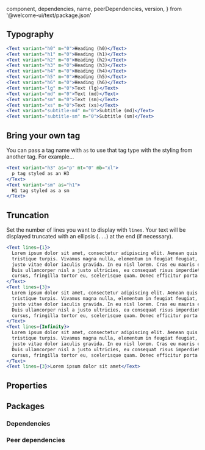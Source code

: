 
  component,
  dependencies,
  name,
  peerDependencies,
  version,
} from '@welcome-ui/text/package.json'

<showcase
  version={version}
  name={name}
  component={component}
  description="Allows user to remain consistent with our text sizing and line-height"
/>

## Typography

```jsx
<Text variant="h0" m="0">Heading (h0)</Text>
<Text variant="h1" m="0">Heading (h1)</Text>
<Text variant="h2" m="0">Heading (h2)</Text>
<Text variant="h3" m="0">Heading (h3)</Text>
<Text variant="h4" m="0">Heading (h4)</Text>
<Text variant="h5" m="0">Heading (h5)</Text>
<Text variant="h6" m="0">Heading (h6)</Text>
<Text variant="lg" m="0">Text (lg)</Text>
<Text variant="md" m="0">Text (md)</Text>
<Text variant="sm" m="0">Text (sm)</Text>
<Text variant="xs" m="0">Text (xs)</Text>
<Text variant="subtitle-md" m="0">Subtitle (md)</Text>
<Text variant="subtitle-sm" m="0">Subtitle (sm)</Text>
```

## Bring your own tag

You can pass a tag name with `as` to use that tag type with the styling from another tag. For example…

```jsx
<Text variant="h3" as="p" mt="0" mb="xl">
  p tag styled as an H3
</Text>
<Text variant="sm" as="h1">
  H1 tag styled as a sm
</Text>
```

## Truncation

Set the number of lines you want to display with `lines`. Your text will be displayed truncated with an ellipsis (`...`) at the end (if necessary).

```jsx
<Text lines={1}>
  Lorem ipsum dolor sit amet, consectetur adipiscing elit. Aenean quis viverra lectus, vel
  tristique turpis. Vivamus magna nulla, elementum in feugiat feugiat, egestas eget nibh. Ut ac
  justo vitae dolor iaculis gravida. In eu nisl lorem. Cras eu mauris et tortor suscipit accumsan.
  Duis ullamcorper nisl a justo ultricies, eu consequat risus imperdiet. Phasellus at metus
  cursus, fringilla tortor eu, scelerisque quam. Donec efficitur porta elit ac malesuada.
</Text>
<Text lines={3}>
  Lorem ipsum dolor sit amet, consectetur adipiscing elit. Aenean quis viverra lectus, vel
  tristique turpis. Vivamus magna nulla, elementum in feugiat feugiat, egestas eget nibh. Ut ac
  justo vitae dolor iaculis gravida. In eu nisl lorem. Cras eu mauris et tortor suscipit accumsan.
  Duis ullamcorper nisl a justo ultricies, eu consequat risus imperdiet. Phasellus at metus
  cursus, fringilla tortor eu, scelerisque quam. Donec efficitur porta elit ac malesuada.
</Text>
<Text lines={Infinity}>
  Lorem ipsum dolor sit amet, consectetur adipiscing elit. Aenean quis viverra lectus, vel
  tristique turpis. Vivamus magna nulla, elementum in feugiat feugiat, egestas eget nibh. Ut ac
  justo vitae dolor iaculis gravida. In eu nisl lorem. Cras eu mauris et tortor suscipit accumsan.
  Duis ullamcorper nisl a justo ultricies, eu consequat risus imperdiet. Phasellus at metus
  cursus, fringilla tortor eu, scelerisque quam. Donec efficitur porta elit ac malesuada.
</Text>
<Text lines={3}>Lorem ipsum dolor sit amet</Text>
```

## Properties

<props propTypes={props.propTypes.Text} />

## Packages

### Dependencies

<dependencies dependencies={dependencies} />

### Peer dependencies

<dependencies dependencies={peerDependencies} />

<pagination />
